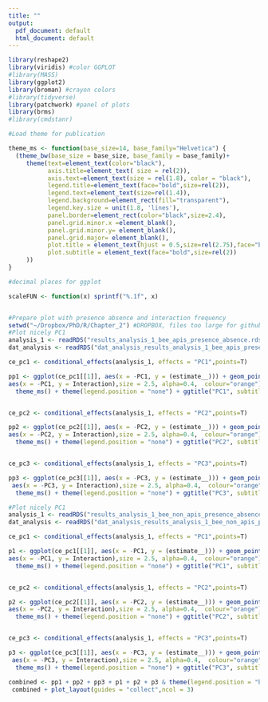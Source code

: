 ```yaml
---
title: ""
output:
  pdf_document: default
  html_document: default
---
```


```r

library(reshape2)
library(viridis) #color GGPLOT
#library(MASS)
library(ggplot2)
library(broman) #crayon colors
#library(tidyverse)
library(patchwork) #panel of plots
library(brms)
#library(cmdstanr)

#Load theme for publication

theme_ms <- function(base_size=14, base_family="Helvetica") {
  (theme_bw(base_size = base_size, base_family = base_family)+
     theme(text=element_text(color="black"),
           axis.title=element_text( size = rel(2)),
           axis.text=element_text(size = rel(1.8), color = "black"),
           legend.title=element_text(face="bold",size=rel(2)),
           legend.text=element_text(size=rel(1.4)),
           legend.background=element_rect(fill="transparent"),
           legend.key.size = unit(1.8, 'lines'),
           panel.border=element_rect(color="black",size=2.4),
           panel.grid.minor.x =element_blank(),
           panel.grid.minor.y= element_blank(),
           panel.grid.major= element_blank(),
           plot.title = element_text(hjust = 0.5,size=rel(2.75),face="bold"),
           plot.subtitle = element_text(face="bold",size=rel(2))
     ))
}

#decimal places for ggplot

scaleFUN <- function(x) sprintf("%.1f", x)


#Prepare plot with presence absence and interaction frequency
setwd("~/Dropbox/PhD/R/Chapter_2") #DROPBOX, files too large for github
#Plot nicely PC1
analysis_1 <- readRDS("results_analysis_1_bee_apis_presence_absence.rds")
dat_analysis <- readRDS("dat_analysis_results_analysis_1_bee_apis_presence_absence.rds")

ce_pc1 <- conditional_effects(analysis_1, effects = "PC1",points=T) 

pp1 <- ggplot(ce_pc1[[1]], aes(x = -PC1, y = (estimate__))) + geom_point(data = dat_analysis,
aes(x = -PC1, y = Interaction),size = 2.5, alpha=0.4,  colour="orange") + geom_line(size=1.5,  colour="orange")  + ylab("Interaction")+ xlab("")+
  theme_ms() + theme(legend.position = "none") + ggtitle("PC1", subtitle = "(a)")+scale_y_continuous(breaks = c(0,  1), labels=c("No", "Yes"))


ce_pc2 <- conditional_effects(analysis_1, effects = "PC2",points=T) 

pp2 <- ggplot(ce_pc2[[1]], aes(x = -PC2, y = (estimate__))) + geom_point(data = dat_analysis,
aes(x = -PC2, y = Interaction),size = 2.5, alpha=0.4,  colour="orange") + geom_line(size=1.5, colour="orange")  + ylab("")+ xlab("")+
  theme_ms() + theme(legend.position = "none") + ggtitle("PC2", subtitle = "(b)") + scale_y_continuous(breaks = c(0,  1), labels=c("No", "Yes"))


ce_pc3 <- conditional_effects(analysis_1, effects = "PC3",points=T) 

pp3 <- ggplot(ce_pc3[[1]], aes(x = -PC3, y = (estimate__))) + geom_point(data = dat_analysis,
 aes(x = -PC3, y = Interaction),size = 2.5, alpha=0.4,  colour="orange") + geom_line(size=1.5,  colour="orange")  + ylab("")+ xlab("")+
  theme_ms() + theme(legend.position = "none") + ggtitle("PC3", subtitle = "(c)")+ scale_y_continuous(breaks = c(0,  1), labels=c("No", "Yes"))

#Plot nicely PC1
analysis_1 <- readRDS("results_analysis_1_bee_non_apis_presence_absence.rds")
dat_analysis <- readRDS("dat_analysis_results_analysis_1_bee_non_apis_presence_absence.rds")

ce_pc1 <- conditional_effects(analysis_1, effects = "PC1",points=T) 

p1 <- ggplot(ce_pc1[[1]], aes(x = -PC1, y = (estimate__))) + geom_point(data = dat_analysis,
aes(x = -PC1, y = Interaction),size = 2.5, alpha=0.4,  colour="orange") + geom_line(size=1.5,  colour="orange")  + ylab("Interaction")+ xlab("")+
  theme_ms() + theme(legend.position = "none") + ggtitle("PC1", subtitle = "(a)")+scale_y_continuous(breaks = c(0,  1), labels=c("No", "Yes"))


ce_pc2 <- conditional_effects(analysis_1, effects = "PC2",points=T) 

p2 <- ggplot(ce_pc2[[1]], aes(x = -PC2, y = (estimate__))) + geom_point(data = dat_analysis,
aes(x = -PC2, y = Interaction),size = 2.5, alpha=0.4,  colour="orange") + geom_line(size=1.5,  colour="orange")  + ylab("")+ xlab("")+
  theme_ms() + theme(legend.position = "none") + ggtitle("PC2", subtitle = "(b)") + scale_y_continuous(breaks = c(0,  1), labels=c("No", "Yes"))


ce_pc3 <- conditional_effects(analysis_1, effects = "PC3",points=T) 

p3 <- ggplot(ce_pc3[[1]], aes(x = -PC3, y = (estimate__))) + geom_point(data = dat_analysis,
 aes(x = -PC3, y = Interaction),size = 2.5, alpha=0.4,  colour="orange") + geom_line(size=1.5,  colour="orange")  + ylab("")+ xlab("")+
  theme_ms() + theme(legend.position = "none") + ggtitle("PC3", subtitle = "(c)")+ scale_y_continuous(breaks = c(0,  1), labels=c("No", "Yes"))

combined <- pp1 + pp2 + pp3 + p1 + p2 + p3 & theme(legend.position = "bottom")
 combined + plot_layout(guides = "collect",ncol = 3)

```
